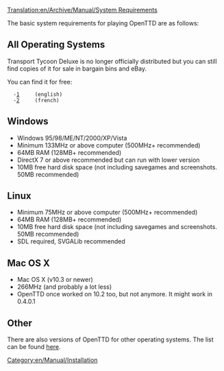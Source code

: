 [[Translation:en/Archive/Manual/System Requirements]]
[[Category:en/Manual/Installation]]

The basic system requirements for playing OpenTTD are as follows:

==All Operating Systems==
{{en/Warning|OpenTTD currently needs a [[en/Archive/Manual/Installation FAQ|few files]] from either the DOS or Windows version of the original Transport Tycoon ''Deluxe''.  Note that ''Transport Tycoon'' is a earlier game and currently not compatible.}}

Transport Tycoon Deluxe is no longer officially distributed but you can still find copies of it for sale in bargain bins and eBay.

You can find it for free:
   -[http://download.transporttycoon.net/]     (english)
   -[http://www.abandonware-france.org]     (french)

==Windows== 

*Windows 95/98/ME/NT/2000/XP/Vista
*Minimum 133MHz or above computer (500MHz+ recommended)
*64MB RAM (128MB+ recommended)
*DirectX 7 or above recommended but can run with lower version
*10MB free hard disk space (not including savegames and screenshots. 50MB recommended)

==Linux== 
*Minimum 75MHz or above computer (500MHz+ recommended)
*64MB RAM (128MB+ recommended)
*10MB free hard disk space (not including savegames and screenshots. 50MB recommended)
*SDL required, SVGALib recommended

==Mac OS X==
* Mac OS X (v10.3 or newer)
* 266MHz (and probably a lot less)
* OpenTTD once worked on 10.2 too, but not anymore. It might work in 0.4.0.1 

==Other==

There are also versions of OpenTTD for other operating systems.  The list can be found [[en/Archive/Compilation and Ports/Operating system|here]].